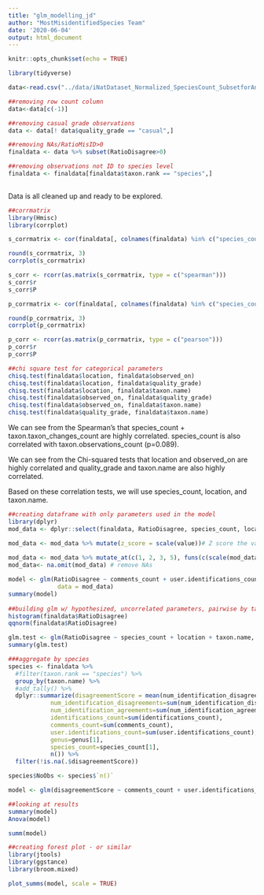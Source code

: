 ```yaml
---
title: "glm_modelling_jd"
author: "MostMisidentifiedSpecies Team"
date: '2020-06-04'
output: html_document
---
```


```r
knitr::opts_chunk$set(echo = TRUE)
```

```r
library(tidyverse)

data<-read.csv("../data/iNatDataset_Normalized_SpeciesCount_SubsetforAnalysis.csv")

```

```r
##removing row count column
data<-data[c(-1)]

##removing casual grade observations
data <- data[! data$quality_grade == "casual",]

##removing NAs/RatioMisID>0
finaldata <- data %>% subset(RatioDisagree>0)

##removing observations not ID to species level
finaldata <- finaldata[finaldata$taxon.rank == "species",]
  
```

Data is all cleaned up and ready to be explored.

```r
##corrmatrix
library(Hmisc)
library(corrplot)

s_corrmatrix <- cor(finaldata[, colnames(finaldata) %in% c("species_count","user.identifications_count", "taxon.observations_count", "taxon.taxon_changes_count", "comments_count", "RatioDisagree")], method = "spearman")

round(s_corrmatrix, 3)
corrplot(s_corrmatrix)

s_corr <- rcorr(as.matrix(s_corrmatrix, type = c("spearman")))
s_corr$r
s_corr$P

p_corrmatrix <- cor(finaldata[, colnames(finaldata) %in% c("species_count","user.identifications_count", "taxon.observations_count", "taxon.taxon_changes_count", "comments_count")], method = "pearson")

round(p_corrmatrix, 3)
corrplot(p_corrmatrix)

p_corr <- rcorr(as.matrix(p_corrmatrix, type = c("pearson")))
p_corr$r
p_corr$P

##chi square test for categorical parameters
chisq.test(finaldata$location, finaldata$observed_on)
chisq.test(finaldata$location, finaldata$quality_grade)
chisq.test(finaldata$location, finaldata$taxon.name)
chisq.test(finaldata$observed_on, finaldata$quality_grade)
chisq.test(finaldata$observed_on, finaldata$taxon.name)
chisq.test(finaldata$quality_grade, finaldata$taxon.name)

```

We can see from the Spearman's that species_count + taxon.taxon_changes_count are highly correlated. species_count is also correlated with taxon.observations_count (p=0.089).

We can see from the Chi-squared tests that location and observed_on are highly correlated and quality_grade and taxon.name are also highly correlated.

Based on these correlation tests, we will use species_count, location, and taxon.name.

```r
##creating dataframe with only parameters used in the model
library(dplyr)
mod_data <- dplyr::select(finaldata, RatioDisagree, species_count, location, taxon.name, user.identifications_count)

mod_data <- mod_data %>% mutate(z_score = scale(value))# Z score the variables
                          
mod_data <- mod_data %>% mutate_at(c(1, 2, 3, 5), funs(c(scale(mod_data, center = TRUE, scale = TRUE)))) # Z score the variables
mod_data<- na.omit(mod_data) # remove NAs

model <- glm(RatioDisagree ~ comments_count + user.identifications_count + identifications_count + Freq + taxon.taxon_schemes_count, 
              data = mod_data)
summary(model)  
  
##building glm w/ hypothesized, uncorrelated parameters, pairwise by taxon.name?
histogram(finaldata$RatioDisagree)
qqnorm(finaldata$RatioDisagree)

glm.test <- glm(RatioDisagree ~ species_count + location + taxon.name, data = finaldata)
summary(glm.test)

###aggregate by species
species <- finaldata %>%
  #filter(taxon.rank == "species") %>%
  group_by(taxon.name) %>%
  #add_tally() %>%
  dplyr::summarize(disagreementScore = mean(num_identification_disagreements)/mean(identifications_count), 
            num_identification_disagreements=sum(num_identification_disagreements), 
            num_identification_agreements=sum(num_identification_agreements), 
            identifications_count=sum(identifications_count),
            comments_count=sum(comments_count),
            user.identifications_count=sum(user.identifications_count),
            genus=genus[1],
            species_count=species_count[1],
            n()) %>%
  filter(!is.na(.$disagreementScore))

species$NoObs <- species$`n()`

model <- glm(disagreementScore ~ comments_count + user.identifications_count + identifications_count + species_count + NoObs, data = species)

##looking at results
summary(model)  
Anova(model)

summ(model)

```

```r

##creating forest plot - or similar
library(jtools)
library(ggstance)
library(broom.mixed)

plot_summs(model, scale = TRUE)

```